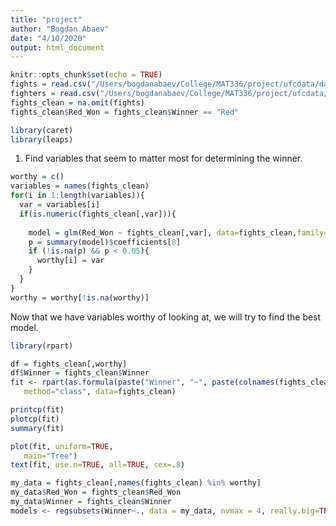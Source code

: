 ```yaml
---
title: "project"
author: "Bogdan Abaev"
date: "4/10/2020"
output: html_document
---
```


```r
knitr::opts_chunk$set(echo = TRUE)
fights = read.csv("/Users/bogdanabaev/College/MAT336/project/ufcdata/data.csv")
fighters = read.csv("/Users/bogdanabaev/College/MAT336/project/ufcdata/raw_fighter_details.csv")
fights_clean = na.omit(fights)
fights_clean$Red_Won = fights_clean$Winner == "Red"
```

```r
library(caret)
library(leaps)
```
1. Find variables that seem to matter most for determining the winner. 

```r
worthy = c()
variables = names(fights_clean)
for(i in 1:length(variables)){
  var = variables[i]
  if(is.numeric(fights_clean[,var])){
    
    model = glm(Red_Won ~ fights_clean[,var], data=fights_clean,family=binomial(link = "logit"))
    p = summary(model)$coefficients[8]
    if (!is.na(p) && p < 0.05){
      worthy[i] = var
    }
  }
}
worthy = worthy[!is.na(worthy)]
```

Now that we have variables worthy of looking at, we will try to find the best model.

```r
library(rpart)

df = fights_clean[,worthy]
df$Winner = fights_clean$Winner
fit <- rpart(as.formula(paste("Winner", "~", paste(colnames(fights_clean)[c(8:145)], collapse = "+"),sep ="")),
   method="class", data=fights_clean)

printcp(fit) 
plotcp(fit) 
summary(fit) 

plot(fit, uniform=TRUE, 
   main="Tree")
text(fit, use.n=TRUE, all=TRUE, cex=.8)

```


```r
my_data = fights_clean[,names(fights_clean) %in% worthy]
my_data$Red_Won = fights_clean$Red_Won
my_data$Winner = fights_clean$Winner
models <- regsubsets(Winner~., data = my_data, nvmax = 4, really.big=TRUE)
```


